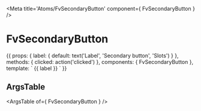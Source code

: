 
<Meta title='Atoms/FvSecondaryButton' component={ FvSecondaryButton } />

# FvSecondaryButton

<Canvas>
<Story name='Common' height='150px'>{{
  props: {
    label: {
      default: text('Label', 'Secondary button', 'Slots')
    }
  },
  methods: {
    clicked: action('clicked')
  },
  components: { FvSecondaryButton },
  template: `<FvSecondaryButton
    @button:click="clicked"
  >
    {{ label }}
  </FvSecondaryButton>`
}}</Story>
</Canvas>

## ArgsTable

<ArgsTable of={ FvSecondaryButton } />
